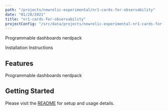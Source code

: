 ```yaml
---
path: "/projects/newrelic-experimental/nr1-cards-for-observability"
date: "01/28/2021"
title: "nr1-cards-for-observability"
projectConfig: "/src/data/projects/newrelic-experimental-nr1-cards-for-observability.json"
---
```


<!-- Imports must occur at the top of the file -->

Programmable dashboards nerdpack

<Link to="https://github.com/newrelic-experimental/nr1-cards-for-observability">Installation Instructions</Link>

## Features

Programmable dashboards nerdpack

## Getting Started

Please visit the [README](https://github.com/newrelic-experimental/nr1-cards-for-observability#readme) for setup and usage details.
